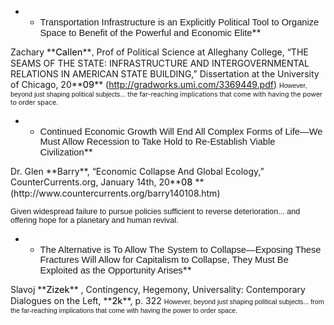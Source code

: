 **<span style="font-family: Arial,Helvetica,sans-serif; font-size: 11pt;">Transportation Infrastructure is an Explicitly Political Tool to Organize Space to Benefit of the Powerful and Economic Elite</span>**
Zachary **<span style="color: windowtext; font-size: 11pt;">Callen</span>**<span style="font-family: Calibri,sans-serif; font-size: 11pt;">, </span>Prof of Political Science at Alleghany College, “THE SEAMS OF THE STATE: INFRASTRUCTURE AND INTERGOVERNMENTAL RELATIONS IN AMERICAN STATE BUILDING,” Dissertation at the University of Chicago, 20**<span style="color: windowtext; font-size: 11pt;">09</span>** (<span style="color: black; text-decoration: initial;">[[http://gradworks.umi.com/3369449.pdf]]</span>)
<span style="font-family: Arial,sans-serif; font-size: 8pt;">However, beyond just shaping political subjects... </span><span style="font-size: 8pt;">the far-reaching implications that come with having the power to order space.</span>

**<span style="font-family: Arial,Helvetica,sans-serif; font-size: 11pt;">Continued Economic Growth Will End All Complex Forms of Life—We Must Allow Recession to Take Hold to Re-Establish Viable Civilization</span>**
Dr. Glen **Barry**, “Economic Collapse And Global Ecology,” CounterCurrents.org, January 14th, 20**<span style="color: windowtext; font-size: 11pt;">08 </span>**(http://www.countercurrents.org/barry140108.htm)

<span style="font-family: Arial,sans-serif; font-size: 9.5pt;">Given widespread failure to pursue policies sufficient to reverse deterioration... and offering hope for a planetary and human revival.</span>



**<span style="font-family: Arial,Helvetica,sans-serif; font-size: 11pt;">The Alternative is To Allow The System to Collapse—Exposing These Fractures Will Allow for Capitalism to Collapse, They Must Be Exploited as the Opportunity Arises</span>**
Slavoj **<span style="color: windowtext; font-size: 11pt;">Zizek</span>** , Contingency, Hegemony, Universality: Contemporary Dialogues on the Left, **<span style="color: windowtext; font-size: 11pt;">2k</span>**, p. 322
<span style="font-family: Arial,sans-serif; font-size: 8pt;">However, beyond just shaping political subjects... from the far-reaching implications that come with having the power to order space.</span>